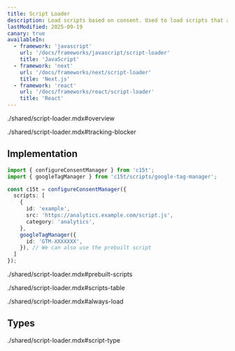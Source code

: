 ```yaml
---
title: Script Loader
description: Load scripts based on consent. Used to load scripts that are not necessary for the user's consent, such as analytics scripts.
lastModified: 2025-09-19
canary: true
availableIn:
  - framework: 'javascript'
    url: '/docs/frameworks/javascript/script-loader'
    title: 'JavaScript'
  - framework: 'next'
    url: '/docs/frameworks/next/script-loader'
    title: 'Next.js'
  - framework: 'react'
    url: '/docs/frameworks/react/script-loader'
    title: 'React'
---
```


<import>./shared/script-loader.mdx#overview</import>

<import>./shared/script-loader.mdx#tracking-blocker</import>

## Implementation

```ts
import { configureConsentManager } from 'c15t';
import { googleTagManager } from 'c15t/scripts/google-tag-manager';

const c15t = configureConsentManager({
  scripts: [
    {
      id: 'example',
      src: 'https://analytics.example.com/script.js',
      category: 'analytics',
    },
    googleTagManager({
      id: 'GTM-XXXXXXX',
    }), // We can also use the prebuilt script
  ]
});
```

<import>./shared/script-loader.mdx#prebuilt-scripts</import>

<import>./shared/script-loader.mdx#scripts-table</import>

<import>./shared/script-loader.mdx#always-load</import>

## Types

<import>./shared/script-loader.mdx#script-type</import>
